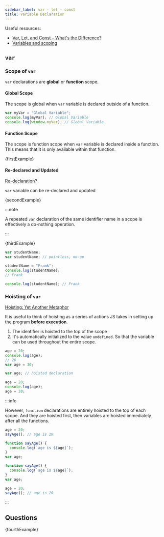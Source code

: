```yaml
---
sidebar_label: var - let - const
title: Variable Declaration
---
```



Useful resources:

- [Var, Let, and Const – What's the Difference?](https://www.freecodecamp.org/news/var-let-and-const-whats-the-difference/)
- [Variables and scoping](https://exploringjs.com/es6/ch_variables.html#sec_overview-variables)

## `var`

### Scope of `var`

`var` declarations are **global** or **function** scope.

#### Global Scope

The scope is global when `var` variable is declared outside of a function.

```js title="Global Scope"
var myVar = "Global Variable";
console.log(myVar); // Global Variable
console.log(window.myVar); // Global Variable
```

#### Function Scope

The scope is function scope when `var` variable is declared inside a function. This means that it is only available within that function.

<JSEditor title="Function Scope">{firstExample}</JSEditor>

#### Re-declared and Updated

[Re-declaration?](https://github.com/getify/You-Dont-Know-JS/blob/2nd-ed/scope-closures/ch5.md#re-declaration)

`var` variable can be re-declared and updated

<JSEditor>{secondExample}</JSEditor>

:::note

A repeated `var` declaration of the same identifier name in a scope is effectively a do-nothing operation.

:::

<JSEditor title="repeated var">{thirdExample}</JSEditor>

```js title="After 'pre-process' repeated var"
var studentName;
var studentName; // pointless, no-op

studentName = "Frank";
console.log(studentName);
// Frank

console.log(studentName); // Frank
```

### Hoisting of `var`

[Hoisting: Yet Another Metaphor](https://github.com/getify/You-Dont-Know-JS/blob/2nd-ed/scope-closures/ch5.md#hoisting-yet-another-metaphor)

It is useful to think of hoisting as a series of actions JS takes in setting up the program **before execution**.

1. The identifier is hoisted to the top of the scope
2. It's automatically initialized to the value `undefined`. So that the variable can be used throughout the entire scope.

```js title="Before 'pre-process'"
age = 20;
console.log(age);
// 20
var age = 30;
```

```js title="After 'pre-process'" {3}
var age; // hoisted declaration

age = 20;
console.log(age);
age = 30;
```

:::info

However, `function` declarations are entirely hoisted to the top of each scope. And they are hoisted first, then variables are hoisted immediately after all the functions.

```js title="Before 'pre-process'"
age = 20;
sayAge(); // age is 20

function sayAge() {
  console.log(`age is ${age}`);
}
var age;
```

```js title="After 'pre-process'"
function sayAge() {
  console.log(`age is ${age}`);
}
var age;

age = 20;
sayAge(); // age is 20
```

:::

## Questions

<JSEditor title="Functions are hoisted entirely">{fourthExample}</JSEditor>
